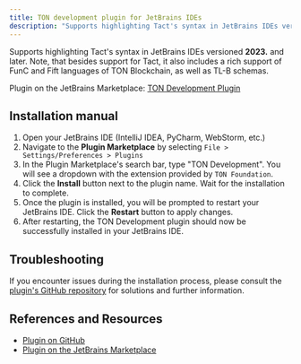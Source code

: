```yaml
---
title: TON development plugin for JetBrains IDEs
description: "Supports highlighting Tact's syntax in JetBrains IDEs versioned **2023.** and later, and also provides rich support of FunC and Fift languages of TON Blockchain, as well as TL-B schemas"
---
```


Supports highlighting Tact's syntax in JetBrains IDEs versioned **2023.** and later. Note, that besides support for Tact, it also includes a rich support of FunC and Fift languages of TON Blockchain, as well as TL-B schemas.

Plugin on the JetBrains Marketplace: [TON Development Plugin](https://plugins.jetbrains.com/plugin/23382-ton)

## Installation manual

1. Open your JetBrains IDE (IntelliJ IDEA, PyCharm, WebStorm, etc.)
2. Navigate to the **Plugin Marketplace** by selecting `File > Settings/Preferences > Plugins`
3. In the Plugin Marketplace's search bar, type "TON Development". You will see a dropdown with the extension provided by `TON Foundation`.
4. Click the **Install** button next to the plugin name. Wait for the installation to complete.
5. Once the plugin is installed, you will be prompted to restart your JetBrains IDE. Click the **Restart** button to apply changes.
6. After restarting, the TON Development plugin should now be successfully installed in your JetBrains IDE.

## Troubleshooting

If you encounter issues during the installation process, please consult the [plugin's GitHub repository](https://github.com/ton-blockchain/intellij-ton) for solutions and further information.

## References and Resources

- [Plugin on GitHub](https://github.com/ton-blockchain/intellij-ton)
- [Plugin on the JetBrains Marketplace](https://plugins.jetbrains.com/plugin/23382-ton)
